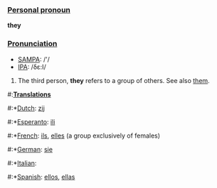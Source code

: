 ===[[Personal pronoun]]===
'''they'''

===[[Pronunciation]]===
*[[w:SAMPA|SAMPA]]: /'/
*[[w:IPA|IPA]]: /δε:I/

# The third person, '''they''' refers to a group of others. See also [[them]].

#:'''[[Translation]]s'''
#:*[[Dutch]]: [[zij]]
#:*[[Esperanto]]: [[ili]]
#:*[[French]]: [[ils]], [[elles]] (a group exclusively of females)
#:*[[German]]: [[sie]]
#:*[[Italian]]: [[]]
#:*[[Spanish]]: [[ellos]], [[ellas]]